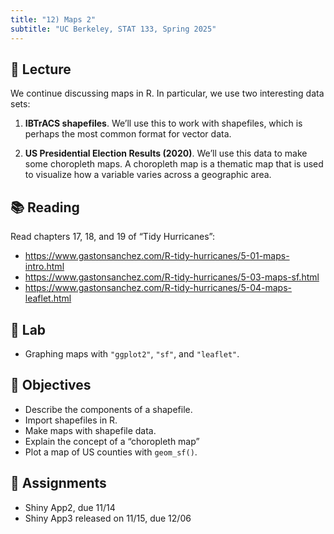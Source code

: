 ```yaml
---
title: "12) Maps 2"
subtitle: "UC Berkeley, STAT 133, Spring 2025"
---
```



## 📖 Lecture

We continue discussing maps in R. In particular, we use two interesting data sets:

1) **IBTrACS shapefiles**. We'll use this to work with shapefiles, which is perhaps the most common format for vector data.

2) **US Presidential Election Results (2020)**. We'll use this data to make some choropleth maps. A choropleth map is a thematic map that is used to visualize how a variable varies across a geographic area.



## 📚 Reading

Read chapters 17, 18, and 19 of "Tidy Hurricanes":

- <a href="https://www.gastonsanchez.com/R-tidy-hurricanes/5-01-maps-intro.html" target="_blank">https://www.gastonsanchez.com/R-tidy-hurricanes/5-01-maps-intro.html</a>
- <a href="https://www.gastonsanchez.com/R-tidy-hurricanes/5-03-maps-sf.html" target="_blank">https://www.gastonsanchez.com/R-tidy-hurricanes/5-03-maps-sf.html</a>
- <a href="https://www.gastonsanchez.com/R-tidy-hurricanes/5-04-maps-leaflet.html" target="_blank">https://www.gastonsanchez.com/R-tidy-hurricanes/5-04-maps-leaflet.html</a>


## 🔬 Lab

- Graphing maps with `"ggplot2"`, `"sf"`, and `"leaflet"`.



## 🎯 Objectives

- Describe the components of a shapefile.
- Import shapefiles in R.
- Make maps with shapefile data.
- Explain the concept of a "choropleth map"
- Plot a map of US counties with `geom_sf()`.



## 🔔 Assignments

- Shiny App2, due 11/14
- Shiny App3 released on 11/15, due 12/06
